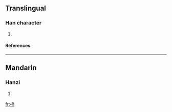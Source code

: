 ==Translingual==
===Han character===
{{Han char|rn=64|rad=手|as=08|sn=11|four=|canj=手人一山 (QOMU)}}
# {{defn|Han|sort=手08}}
====References====
{{Han ref|kx=0435.180|dkj=12210|dj=0785.020|hdz=31898.050|uh=6373|ud=25459}}
----
==Mandarin==
===Hanzi===
{{cmn-hanzi|pin=[[chēn]] (chen1), [[yuè]] (yue4)|wg=ch'en<sup>1</sup>, yüeh<sup>4</sup>}}
# {{defn|Mandarin}}

[[fr:捳]]